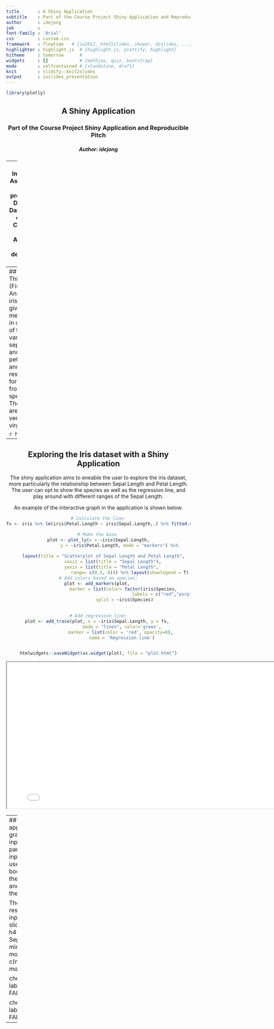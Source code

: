 ```yaml
---
title       : A Shiny Application
subtitle    : Part of the Course Project Shiny Application and Reproducible Pitch
author      : idejong
job         : 
font-family : 'Arial'
css         : custom.css
framework   : flowtime   # {io2012, html5slides, shower, dzslides, ...}
highlighter : highlight.js  # {highlight.js, prettify, highlight}
hitheme     : tomorrow      # 
widgets     : []            # {mathjax, quiz, bootstrap}
mode        : selfcontained # {standalone, draft}
knit        : slidify::knit2slides
output      : ioslides_presentation
---
```


```r
library(plotly)

```

<section style="text-align:center;">
# A Shiny Application
### Part of the Course Project Shiny Application and Reproducible Pitch
##### Author: idejong

---
## Introduction 
As part of the course project of the Developing Data Products course at Coursera, a Shiny Application was developed in R.

- This shiny application aims to eneable the user to explore the iris dataset, more particularly the relationship between Sepal Length and Petal Length. 
- The Shiny Application can be accessed with the link:  https://idejong.shinyapps.io/cp3_shinyapp/
- This presentation was developed using the package slidify in R
- The code to reproduce the Shiny application and the presentation can be accessed at Github using the link: https://github.com/idejong/Developing_Data_Products_CP3

---
## The data
This famous (Fisher's or Anderson's) iris data set gives the measurements in centimeters of the variables sepal length and width and petal length and width, respectively, for 50 flowers from each of 3 species of iris. The species are Iris setosa, versicolor and virginica.

```r
head(iris)
```




---
## Exploring the Iris dataset with a Shiny Application
The shiny application aims to eneable the user to explore the iris dataset, more particularly the relationship between Sepal Length and Petal Length. The user can opt to show the species as well as the regression line, and play around with different ranges of the Sepal Length. 

An example of the interactive graph in the application is shown below.

```r
# Calculate the line:
fv <- iris %>% lm(iris$Petal.Length ~ iris$Sepal.Length,.) %>% fitted.values()

# Make the base 
plot <- plot_ly(x = ~iris$Sepal.Length,
                y = ~iris$Petal.Length, mode = "markers") %>%
    
    layout(title = "Scatterplot of Sepal Length and Petal Length",
           xaxis = list(title = "Sepal Length"),
           yaxis = list(title = "Petal Length", 
                        range= c(0.5, 8))) %>% layout(showlegend = T)
# Add colors based on species:
plot <- add_markers(plot, 
                    marker = list(color= factor(iris$Species, 
                                                labels = c("red","purple", "blue"))), 
                    split = ~iris$Species)

    
# Add regression line:
plot <- add_trace(plot, x = ~iris$Sepal.Length, y = fv, 
                  mode = "lines", color='green',
                  marker = list(color = 'red', opacity=0), 
                  name = 'Regression line')


htmlwidgets::saveWidget(as.widget(plot), file = "plot.html")

```

<iframe width="800" height="400" src="plot.html"></iframe>

---
## How the application works
The application presents an interactive graph. The user is able to provide input that is used as an input for the parameters of the graph. The user input is collected in the ui.r script and used in the server.r script as a boolean variable indicating whether the user opted to show the species and whether the user opted to show the regression line.

The code in the User Interface (ui.R) responsible for this collecting this input is as follows: 
```r
sidebarPanel(
        sliderInput("slider", 
                    label = h4("Choose the range of variable Sepal Length"), 
                    min = min(iris$Sepal.Length), 
                    max = max(iris$Sepal.Length), 
                    value = c(min(iris$Sepal.Length), max(iris$Sepal.Length))),
        
        checkboxInput(inputId='showspecies', label="Show species", 
                      value = FALSE),

        checkboxInput(inputId='showline', label="Show regression line", 
                      value = FALSE)
    )
```

---